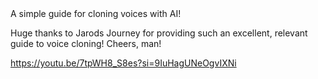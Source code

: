 <Title>RVC</Title>
<Tagline>A simple guide for cloning voices with AI!</Tagline>

Huge thanks to Jarods Journey for providing such an excellent, relevant guide to voice cloning! Cheers, man!

https://youtu.be/7tpWH8_S8es?si=9IuHagUNeOgvIXNi
